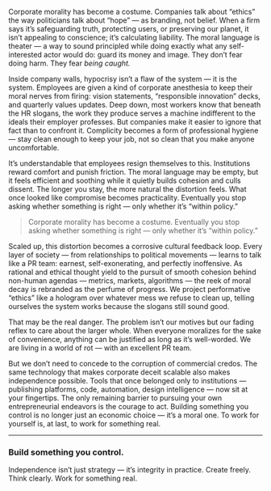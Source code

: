 

Corporate morality has become a costume. Companies talk about “ethics” the way politicians talk about “hope” — as branding, not belief. When a firm says it’s safeguarding truth, protecting users, or preserving our planet, it isn’t appealing to conscience; it’s calculating liability. The moral language is theater — a way to sound principled while doing exactly what any self-interested actor would do: guard its money and image. They don’t fear doing harm. They fear *being caught.*


Inside company walls, hypocrisy isn’t a flaw of the system — it is the system. Employees are given a kind of corporate anesthesia to keep their moral nerves from firing: vision statements, “responsible innovation” decks, and quarterly values updates. Deep down, most workers know that beneath the HR slogans, the work they produce serves a machine indifferent to the ideals their employer professes. But companies make it easier to ignore that fact than to confront it. Complicity becomes a form of professional hygiene — stay clean enough to keep your job, not so clean that you make anyone uncomfortable.


It’s understandable that employees resign themselves to this. Institutions reward comfort and punish friction. The moral language may be empty, but it feels efficient and soothing while it quietly builds cohesion and culls dissent. The longer you stay, the more natural the distortion feels. What once looked like compromise becomes practicality. Eventually you stop asking whether something is right — only whether it’s “within policy.”

>Corporate morality has become a costume. Eventually you stop asking whether something is right — only whether it’s “within policy.”

Scaled up, this distortion becomes a corrosive cultural feedback loop. Every layer of society — from relationships to political movements — learns to talk like a PR team: earnest, self-exonerating, and perfectly inoffensive. As rational and ethical thought yield to the pursuit of smooth cohesion behind non-human agendas — metrics, markets, algorithms — the reek of moral decay is rebranded as the perfume of progress. We project performative “ethics” like a hologram over whatever mess we refuse to clean up, telling ourselves the system works because the slogans still sound good.


That may be the real danger. The problem isn’t our motives but our fading reflex to care about the larger whole. When everyone moralizes for the sake of convenience, anything can be justified as long as it’s well-worded. We are living in a world of rot — with an excellent PR team.


But we don’t need to concede to the corruption of commercial credos. The same technology that makes corporate deceit scalable also makes independence possible. Tools that once belonged only to institutions — publishing platforms, code, automation, design intelligence — now sit at your fingertips. The only remaining barrier to pursuing your own entrepreneurial endeavors is the courage to act. Building something you control is no longer just an economic choice — it’s a moral one. To work for yourself is, at last, to work for something real.

---

<div className="text-center py-8">
  <h3 className="text-lg font-semibold text-gray-800 mb-2">
    Build something you control.
  </h3>
  <p className="text-gray-600 max-w-xl mx-auto mb-4">
    Independence isn’t just strategy — it’s integrity in practice.  
    Create freely. Think clearly. Work for something real.
  </p>
  <a
    href="/content-creation"
    className="inline-block px-6 py-2 text-sm font-medium text-white bg-yellow-500 hover:bg-yellow-600 rounded-full shadow transition-all"
  >
  </a>
</div>
